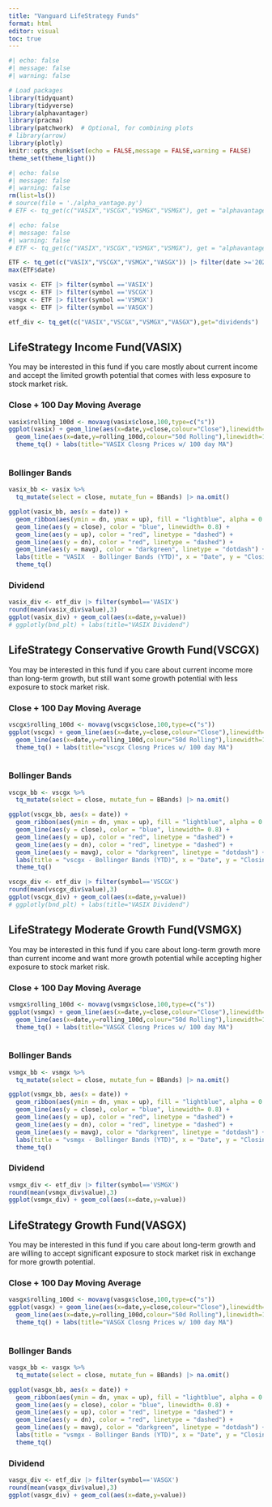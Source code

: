 ---
title: "Vanguard LifeStrategy Funds"
format: html
editor: visual
toc: true
---

```{r}
#| echo: false
#| message: false
#| warning: false

# Load packages
library(tidyquant)
library(tidyverse)
library(alphavantager)
library(pracma)
library(patchwork)  # Optional, for combining plots
# library(arrow)
library(plotly)
knitr::opts_chunk$set(echo = FALSE,message = FALSE,warning = FALSE)
theme_set(theme_light())
```

```{r}
#| echo: false
#| message: false
#| warning: false
rm(list=ls())
# source(file = './alpha_vantage.py')
# ETF <- tq_get(c("VASIX","VSCGX","VSMGX","VSMGX"), get = "alphavantage", av_fun = "TIME_SERIES_DAILY", from = as.Date(format(Sys.Date(), "%Y-01-01"))) |> rename(date = timestamp)


```
```{r}
#| echo: false
#| message: false
#| warning: false
# ETF <- tq_get(c("VASIX","VSCGX","VSMGX","VSMGX"), get = "alphavantage", av_fun = "TIME_SERIES_DAILY") |> rename(date = timestamp)

```

```{r}
ETF <- tq_get(c("VASIX","VSCGX","VSMGX","VASGX")) |> filter(date >='2025-01-01')
max(ETF$date)
```
```{r}
vasix <- ETF |> filter(symbol =='VASIX') 
vscgx <- ETF |> filter(symbol =='VSCGX')
vsmgx <- ETF |> filter(symbol =='VSMGX')
vasgx <- ETF |> filter(symbol =='VASGX')
```
```{r}
etf_div <- tq_get(c("VASIX","VSCGX","VSMGX","VASGX"),get="dividends")
```

## LifeStrategy Income Fund(VASIX)

You may be interested in this fund if you care mostly about current income and accept the limited growth potential that comes with less exposure to stock market risk.

### Close + 100 Day Moving Average

```{r}
vasix$rolling_100d <- movavg(vasix$close,100,type=c("s"))
ggplot(vasix) + geom_line(aes(x=date,y=close,colour="Close"),linewidth=1) +
  geom_line(aes(x=date,y=rolling_100d,colour="50d Rolling"),linewidth=1) +
  theme_tq() + labs(title="VASIX Closng Prices w/ 100 day MA")
  
```

### Bollinger Bands

```{r}
vasix_bb <- vasix %>%
  tq_mutate(select = close, mutate_fun = BBands) |> na.omit()

ggplot(vasix_bb, aes(x = date)) +
  geom_ribbon(aes(ymin = dn, ymax = up), fill = "lightblue", alpha = 0.3) +
  geom_line(aes(y = close), color = "blue", linewidth= 0.8) +
  geom_line(aes(y = up), color = "red", linetype = "dashed") +
  geom_line(aes(y = dn), color = "red", linetype = "dashed") +
  geom_line(aes(y = mavg), color = "darkgreen", linetype = "dotdash") +
  labs(title = "VASIX  - Bollinger Bands (YTD)", x = "Date", y = "Closing Price") +
  theme_tq()

```

### Dividend

```{r}
vasix_div <- etf_div |> filter(symbol=='VASIX')
round(mean(vasix_div$value),3)
ggplot(vasix_div) + geom_col(aes(x=date,y=value))
# ggplotly(bnd_plt) + labs(title="VASIX Dividend")

```

## LifeStrategy Conservative Growth Fund(VSCGX)

You may be interested in this fund if you care about current income more than long-term growth, but still want some growth potential with less exposure to stock market risk.

### Close + 100 Day Moving Average

```{r}
vscgx$rolling_100d <- movavg(vscgx$close,100,type=c("s"))
ggplot(vscgx) + geom_line(aes(x=date,y=close,colour="Close"),linewidth=1) +
  geom_line(aes(x=date,y=rolling_100d,colour="50d Rolling"),linewidth=1) +
  theme_tq() + labs(title="vscgx Closng Prices w/ 100 day MA")
  
```

### Bollinger Bands

```{r}
vscgx_bb <- vscgx %>%
  tq_mutate(select = close, mutate_fun = BBands) |> na.omit()

ggplot(vscgx_bb, aes(x = date)) +
  geom_ribbon(aes(ymin = dn, ymax = up), fill = "lightblue", alpha = 0.3) +
  geom_line(aes(y = close), color = "blue", linewidth= 0.8) +
  geom_line(aes(y = up), color = "red", linetype = "dashed") +
  geom_line(aes(y = dn), color = "red", linetype = "dashed") +
  geom_line(aes(y = mavg), color = "darkgreen", linetype = "dotdash") +
  labs(title = "vscgx - Bollinger Bands (YTD)", x = "Date", y = "Closing Price") +
  theme_tq()

```



```{r}
vscgx_div <- etf_div |> filter(symbol=='VSCGX')
round(mean(vscgx_div$value),3)
ggplot(vscgx_div) + geom_col(aes(x=date,y=value))
# ggplotly(bnd_plt) + labs(title="VASIX Dividend")

```

## LifeStrategy Moderate Growth Fund(VSMGX)

You may be interested in this fund if you care about long-term growth more than current income and want more growth potential while accepting higher exposure to stock market risk.

### Close + 100 Day Moving Average

```{r}
vsmgx$rolling_100d <- movavg(vsmgx$close,100,type=c("s"))
ggplot(vsmgx) + geom_line(aes(x=date,y=close,colour="Close"),linewidth=1) +
  geom_line(aes(x=date,y=rolling_100d,colour="50d Rolling"),linewidth=1) +
  theme_tq() + labs(title="VASGX Closng Prices w/ 100 day MA")
  
```

### Bollinger Bands

```{r}
vsmgx_bb <- vsmgx %>%
  tq_mutate(select = close, mutate_fun = BBands) |> na.omit()

ggplot(vsmgx_bb, aes(x = date)) +
  geom_ribbon(aes(ymin = dn, ymax = up), fill = "lightblue", alpha = 0.3) +
  geom_line(aes(y = close), color = "blue", linewidth= 0.8) +
  geom_line(aes(y = up), color = "red", linetype = "dashed") +
  geom_line(aes(y = dn), color = "red", linetype = "dashed") +
  geom_line(aes(y = mavg), color = "darkgreen", linetype = "dotdash") +
  labs(title = "vsmgx - Bollinger Bands (YTD)", x = "Date", y = "Closing Price") +
  theme_tq()

```

### Dividend

```{r}
vsmgx_div <- etf_div |> filter(symbol=='VSMGX')
round(mean(vsmgx_div$value),3)
ggplot(vsmgx_div) + geom_col(aes(x=date,y=value))

```

## LifeStrategy Growth Fund(VASGX)

You may be interested in this fund if you care about long-term growth and are willing to accept significant exposure to stock market risk in exchange for more growth potential.


### Close + 100 Day Moving Average

```{r}
vasgx$rolling_100d <- movavg(vasgx$close,100,type=c("s"))
ggplot(vasgx) + geom_line(aes(x=date,y=close,colour="Close"),linewidth=1) +
  geom_line(aes(x=date,y=rolling_100d,colour="50d Rolling"),linewidth=1) +
  theme_tq() + labs(title="VASGX Closng Prices w/ 100 day MA")
  
```

### Bollinger Bands

```{r}
vasgx_bb <- vasgx %>%
  tq_mutate(select = close, mutate_fun = BBands) |> na.omit()

ggplot(vasgx_bb, aes(x = date)) +
  geom_ribbon(aes(ymin = dn, ymax = up), fill = "lightblue", alpha = 0.3) +
  geom_line(aes(y = close), color = "blue", linewidth= 0.8) +
  geom_line(aes(y = up), color = "red", linetype = "dashed") +
  geom_line(aes(y = dn), color = "red", linetype = "dashed") +
  geom_line(aes(y = mavg), color = "darkgreen", linetype = "dotdash") +
  labs(title = "vsmgx - Bollinger Bands (YTD)", x = "Date", y = "Closing Price") +
  theme_tq()

```

### Dividend

```{r}
vasgx_div <- etf_div |> filter(symbol=='VASGX')
round(mean(vasgx_div$value),3)
ggplot(vasgx_div) + geom_col(aes(x=date,y=value))

```